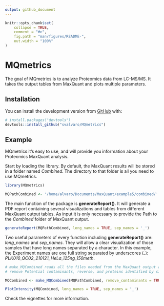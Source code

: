 ```yaml
---
output: github_document
---
```




```r
knitr::opts_chunk$set(
    collapse = TRUE,
    comment = "#>",
    fig.path = "man/figures/README-",
    out.width = "100%"
)
```

# MQmetrics

<!-- badges: start -->
<!-- badges: end -->

The goal of MQmetrics is to analyze Proteomics data from LC-MS/MS. It takes 
the output tables from MaxQuant and plots multiple parameters.

## Installation


You can install the development version from [GitHub](https://github.com/) with:

``` r
# install.packages("devtools")
devtools::install_github("svalvaro/MQmetrics")
```
## Example

MQmetrics it's easy to use, and will provide you information about your 
Proteomics MaxQuant analysis.

Start by loading the library. By default, the MaxQuant results will be stored in
a folder named *Combined*. The directory to that folder is all you need to use
MQmetrics.

```r
library(MQmetrics)

MQPathCombined <- '/home/alvaro/Documents/MaxQuant/example5/combined/'
```

The main function of the package is **generateReport()**. It will generate a 
PDF report containing several visualizations and tables from different MaxQuant
output tables.
As input it is only necessary to provide the Path to the *Combined* folder of 
MaxQuant output.

```r
generateReport(MQPathCombined, long_names = TRUE, sep_names = '_')
```

Two useful parameters of every function including **generateReport()** are:
*long_names* and *sep_names*. They will allow a clear visualization of those 
samples that have long names separated by a character. In this example, 
the Experiment names are one full string separated by underscores (_):
*PLK010_QC02_210121_HeLa_125ng_150meth*. 

```r
# make_MQCombined reads all the files needed from the MaxQuant output and
# remove Potential contaminants, reverse, and proteins identified by site only.

MQCombined <- make_MQCombined(MQPathCombined, remove_contaminants = TRUE) 

PlotIntensity(MQCombined, long_names = TRUE, sep_names = '_')
```

Check the vignettes for more information.


